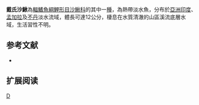 {{Speciesbox 
| genus = Botia
| species = dayi
| status = NE
| status_system = IUCN3.1
| authority = [[Hora|Hora]], 1932
| synonyms = 
}}
'''戴氏沙鰍'''為[[輻鰭魚綱|輻鰭魚綱]][[鯉形目|鯉形目]][[沙鰍科|沙鰍科]]的其中一[[種|種]]，為熱帶淡水魚，分布於[[亞洲|亞洲]][[印度|印度]]、[[孟加拉|孟加拉]]及[[不丹|不丹]]淡水流域，體長可達12公分，棲息在水質清澈的山區溪流底層水域，生活習性不明。

==参考文献==
{{refbegin}}
*{{FishBase_species|genus=Botia|species=dayi |year=2014|month=2}}
{{refend}}

== 扩展阅读 ==
{{refbegin}}
{{wikispecies-inline|Botia dayi|戴氏沙鰍}}
{{refend}}
{{Taxonbar|from=Q5499479}}

[[Category:沙鰍屬|D]]